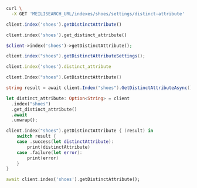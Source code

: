 <CodeGroup>

```bash cURL
curl \
  -X GET 'MEILISEARCH_URL/indexes/shoes/settings/distinct-attribute'
```

```javascript JS
client.index('shoes').getDistinctAttribute()
```

```python Python
client.index('shoes').get_distinct_attribute()
```

```php PHP
$client->index('shoes')->getDistinctAttribute();
```

```java Java
client.index("shoes").getDistinctAttributeSettings();
```

```ruby Ruby
client.index('shoes').distinct_attribute
```

```go Go
client.Index("shoes").GetDistinctAttribute()
```

```csharp C#
string result = await client.Index("shoes").GetDistinctAttributeAsync();
```

```rust Rust
let distinct_attribute: Option<String> = client
  .index("shoes")
  .get_distinct_attribute()
  .await
  .unwrap();
```

```swift Swift
client.index("shoes").getDistinctAttribute { (result) in
    switch result {
    case .success(let distinctAttribute):
        print(distinctAttribute)
    case .failure(let error):
        print(error)
    }
}
```

```dart Dart
await client.index('shoes').getDistinctAttribute();
```
</CodeGroup>